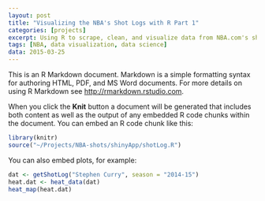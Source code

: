 ```yaml
---
layout: post
title: "Visualizing the NBA's Shot Logs with R Part 1"
categories: [projects]
excerpt: Using R to scrape, clean, and visualize data from NBA.com's shot log API
tags: [NBA, data visualization, data science]
data: 2015-03-25
---
```


This is an R Markdown document. Markdown is a simple formatting syntax for authoring HTML, PDF, and MS Word documents. For more details on using R Markdown see <http://rmarkdown.rstudio.com>.

When you click the **Knit** button a document will be generated that includes both content as well as the output of any embedded R code chunks within the document. You can embed an R code chunk like this:

```r
library(knitr)
source("~/Projects/NBA-shots/shinyApp/shotLog.R")

```

You can also embed plots, for example:

```r
dat <- getShotLog("Stephen Curry", season = "2014-15")
heat.dat <- heat_data(dat)
heat_map(heat.dat)
```

